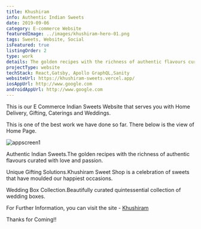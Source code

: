 ```yaml
---
title: Khushiram
info: Authentic Indian Sweets
date: 2019-09-06
category: E-commerce Website
featuredImage: ../images/khushiram-hero-01.png
tags: Sweets, Website, Social
isFeatured: true
listingOrder: 2
type: work
details: The golden recipes with the richness of authentic flavours curated with love and passion.Khushiram Sweet Shop is a celebration of sweets that have moulded our happiest occasions.Beautifully curated quintessential collection of wedding boxes.
projectType: website
techStack: React,Gatsby, Apollo GraphQL,Sanity
websiteUrl: https://khushiram-sweets.vercel.app/
iosAppUrl: http://www.google.com
androidAppUrl: http://www.google.com
---
```


This is our E Commerce Indian Sweets Website that serves you with Home Delivery, Gifting, Caterings and Weddings.

This is one of the best work we have done so far.
There below is the view of Home Page.

![appscreen1](../images/khushiram-hero-01.png)

Authentic Indian Sweets.The golden recipes with the richness of authentic flavours curated with love and passion.

Unique Gifting Solutions.Khushiram Sweet Shop is a celebration of sweets that have moulded our happiest occasions.

Wedding Box Collection.Beautifully curated quintessential collection of wedding boxes.

For Further Information, you can visit the site - [Khushiram](https://khushiram-sweets.vercel.app/)

Thanks for Coming!!
